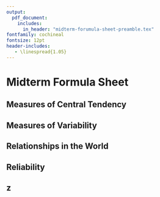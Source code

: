 ```yaml
---
output:
  pdf_document:
    includes:
      in_header: "midterm-forumula-sheet-preamble.tex"
fontfamily: cochineal
fontsize: 12pt
header-includes:
   - \linespread{1.05}
---
```


# Midterm Formula Sheet

## Measures of Central Tendency

\begin{equation}
\overline{x} = \frac{\sum X_{i}}{n}
\end{equation}


\begin{equation}
\mu = \frac {\sum X_{i}}{N}
\end{equation}

## Measures of Variability

\begin{equation}
r = h - l
\end{equation}

\begin{equation}
SS = \sum(X_{i} - \overline{x})^2 \qquad \: or \qquad SS = \sum(X_{i} - \mu)^2
\end{equation}


\begin{equation}
s = \sqrt \frac {\sum(X_{i} - \overline{x})^2}{n - 1}
\end{equation}

\begin{equation}
s^2 = \frac{\sum (X_{i} - \overline{x})^2}{n - 1}
\end{equation}


\begin{equation}
\sigma = \sqrt \frac {\sum (X_{i} - \mu)^2}{N}
\end{equation}

\begin{equation}
\sigma^2 = \frac{\sum (X_{i} - \mu)^2}{N}
\end{equation}

\begin{equation}
\sigma_{\overline{x}} = \frac {\sigma}{\sqrt{n}}
\end{equation}

## Relationships in the World

\begin{equation}
r_{xy} = \frac{n\sum XY - \sum X \sum Y}{\sqrt{[n\sum X^2 - (\sum X)^2][n\sum Y^2 - (\sum Y)^2]}}
\end{equation}

## Reliability

\begin{equation}
\alpha = (\frac {k}{k - 1})(\frac{s_{y}^2 - \sum s_{i}^2}{s_{y}^2})
\end{equation}

## z

\begin{equation}
z_{\overline{x}} = \frac{\overline{x} - \mu_{\overline{x}}}{\sigma_{\overline{x}}}
\end{equation}

\begin{equation}
z_{i} = \frac{X_{i} - \mu}{\sigma}
\end{equation}

\begin{equation}
X_{i} = \mu + z_{i}\sigma
\end{equation}








